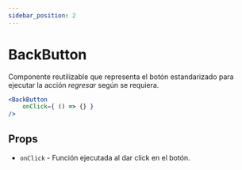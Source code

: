 ```yaml
---
sidebar_position: 2
---
```


# BackButton

Componente reutilizable que representa el botón estandarizado para ejecutar la acción *regresar* según se requiera.

```jsx
<BackButton
    onClick={ () => {} }
/>
```

## Props

- `onClick` - Función ejecutada al dar click en el botón.
